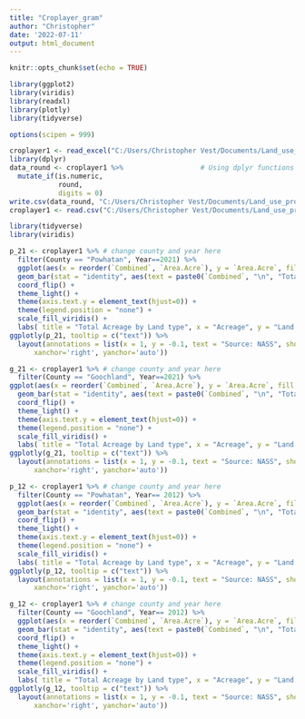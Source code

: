 ```yaml
---
title: "Croplayer_gram"
author: "Christopher"
date: '2022-07-11'
output: html_document
---
```


```r
knitr::opts_chunk$set(echo = TRUE)
```
```r
library(ggplot2)
library(viridis)
library(readxl)
library(plotly)
library(tidyverse)

options(scipen = 999)   
```

```r

croplayer1 <- read_excel("C:/Users/Christopher Vest/Documents/Land_use_project/2022_DSPG_Landuse/Review/Christopher/Croplayer/Ag_Analysis.xlsx")
library(dplyr)
data_round <- croplayer1 %>%                   # Using dplyr functions
  mutate_if(is.numeric,
            round,
            digits = 0)
write.csv(data_round, "C:/Users/Christopher Vest/Documents/Land_use_project/2022_DSPG_Landuse/Review/Christopher/Croplayer/ag_analysis.csv", row.names = FALSE)
croplayer1 <- read.csv("C:/Users/Christopher Vest/Documents/Land_use_project/2022_DSPG_Landuse/Review/Christopher/Croplayer/ag_analysis.csv")
```
```r
library(tidyverse)
library(viridis)

p_21 <- croplayer1 %>% # change county and year here
  filter(County == "Powhatan", Year==2021) %>%
  ggplot(aes(x = reorder(`Combined`, `Area.Acre`), y = `Area.Acre`, fill = `Area.Acre`)) + 
  geom_bar(stat = "identity", aes(text = paste0(`Combined`, "\n", "Total Acres: ", round(`Area.Acre`, 0)))) + 
  coord_flip() + 
  theme_light() +
  theme(axis.text.y = element_text(hjust=0)) +
  theme(legend.position = "none") + 
  scale_fill_viridis() + 
  labs( title = "Total Acreage by Land type", x = "Acreage", y = "Land type")
ggplotly(p_21, tooltip = c("text")) %>%
  layout(annotations = list(x = 1, y = -0.1, text = "Source: NASS", showarrow = F, xref='paper', yref='paper', 
      xanchor='right', yanchor='auto'))
```

```r

g_21 <- croplayer1 %>% # change county and year here
  filter(County == "Goochland", Year==2021) %>%
ggplot(aes(x = reorder(`Combined`, `Area.Acre`), y = `Area.Acre`, fill = `Area.Acre`)) + 
  geom_bar(stat = "identity", aes(text = paste0(`Combined`, "\n", "Total Acres: ", round(`Area.Acre`, 0)))) + 
  coord_flip() +  
  theme_light() +
  theme(axis.text.y = element_text(hjust=0)) +
  theme(legend.position = "none") +     
  scale_fill_viridis() + 
  labs( title = "Total Acreage by Land type", x = "Acreage", y = "Land type")
ggplotly(g_21, tooltip = c("text")) %>%
  layout(annotations = list(x = 1, y = -0.1, text = "Source: NASS", showarrow = F, xref='paper', yref='paper', 
      xanchor='right', yanchor='auto'))
```




```r
p_12 <- croplayer1 %>% # change county and year here
  filter(County == "Powhatan", Year== 2012) %>%
  ggplot(aes(x = reorder(`Combined`, `Area.Acre`), y = `Area.Acre`, fill = `Area.Acre`)) + 
  geom_bar(stat = "identity", aes(text = paste0(`Combined`, "\n", "Total Acres: ", round(`Area.Acre`, 0)))) + 
  coord_flip() + 
  theme_light() +
  theme(axis.text.y = element_text(hjust=0)) +
  theme(legend.position = "none") + 
  scale_fill_viridis() + 
  labs( title = "Total Acreage by Land type", x = "Acreage", y = "Land type")
ggplotly(p_12, tooltip = c("text")) %>%
  layout(annotations = list(x = 1, y = -0.1, text = "Source: NASS", showarrow = F, xref='paper', yref='paper', 
      xanchor='right', yanchor='auto'))
```

```r
g_12 <- croplayer1 %>% # change county and year here
  filter(County == "Goochland", Year== 2012) %>%
  ggplot(aes(x = reorder(`Combined`, `Area.Acre`), y = `Area.Acre`, fill = `Area.Acre`)) + 
  geom_bar(stat = "identity", aes(text = paste0(`Combined`, "\n", "Total Acres: ", round(`Area.Acre`, 0)))) + 
  coord_flip() + 
  theme_light() +
  theme(axis.text.y = element_text(hjust=0)) +
  theme(legend.position = "none") + 
  scale_fill_viridis() + 
  labs( title = "Total Acreage by Land type", x = "Acreage", y = "Land type")
ggplotly(g_12, tooltip = c("text")) %>%
  layout(annotations = list(x = 1, y = -0.1, text = "Source: NASS", showarrow = F, xref='paper', yref='paper', 
      xanchor='right', yanchor='auto'))
```
